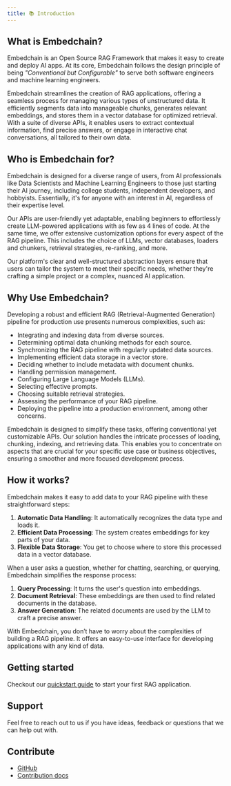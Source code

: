 ```yaml
---
title: 📚 Introduction
---
```


## What is Embedchain?

Embedchain is an Open Source RAG Framework that makes it easy to create and deploy AI apps. At its core, Embedchain follows the design principle of being *"Conventional but Configurable"* to serve both software engineers and machine learning engineers.

Embedchain streamlines the creation of RAG applications, offering a seamless process for managing various types of unstructured data. It efficiently segments data into manageable chunks, generates relevant embeddings, and stores them in a vector database for optimized retrieval. With a suite of diverse APIs, it enables users to extract contextual information, find precise answers, or engage in interactive chat conversations, all tailored to their own data.

## Who is Embedchain for?

Embedchain is designed for a diverse range of users, from AI professionals like Data Scientists and Machine Learning Engineers to those just starting their AI journey, including college students, independent developers, and hobbyists. Essentially, it's for anyone with an interest in AI, regardless of their expertise level.

Our APIs are user-friendly yet adaptable, enabling beginners to effortlessly create LLM-powered applications with as few as 4 lines of code. At the same time, we offer extensive customization options for every aspect of the RAG pipeline. This includes the choice of LLMs, vector databases, loaders and chunkers, retrieval strategies, re-ranking, and more.

Our platform's clear and well-structured abstraction layers ensure that users can tailor the system to meet their specific needs, whether they're crafting a simple project or a complex, nuanced AI application.

## Why Use Embedchain?

Developing a robust and efficient RAG (Retrieval-Augmented Generation) pipeline for production use presents numerous complexities, such as:

- Integrating and indexing data from diverse sources.
- Determining optimal data chunking methods for each source.
- Synchronizing the RAG pipeline with regularly updated data sources.
- Implementing efficient data storage in a vector store.
- Deciding whether to include metadata with document chunks.
- Handling permission management.
- Configuring Large Language Models (LLMs).
- Selecting effective prompts.
- Choosing suitable retrieval strategies.
- Assessing the performance of your RAG pipeline.
- Deploying the pipeline into a production environment, among other concerns.

Embedchain is designed to simplify these tasks, offering conventional yet customizable APIs. Our solution handles the intricate processes of loading, chunking, indexing, and retrieving data. This enables you to concentrate on aspects that are crucial for your specific use case or business objectives, ensuring a smoother and more focused development process.

## How it works?

Embedchain makes it easy to add data to your RAG pipeline with these straightforward steps:

1. **Automatic Data Handling**: It automatically recognizes the data type and loads it.
2. **Efficient Data Processing**: The system creates embeddings for key parts of your data.
3. **Flexible Data Storage**: You get to choose where to store this processed data in a vector database.

When a user asks a question, whether for chatting, searching, or querying, Embedchain simplifies the response process:

1. **Query Processing**: It turns the user's question into embeddings.
2. **Document Retrieval**: These embeddings are then used to find related documents in the database.
3. **Answer Generation**: The related documents are used by the LLM to craft a precise answer.

With Embedchain, you don’t have to worry about the complexities of building a RAG pipeline. It offers an easy-to-use interface for developing applications with any kind of data.

## Getting started

Checkout our [quickstart guide](/get-started/quickstart) to start your first RAG application.

## Support

Feel free to reach out to us if you have ideas, feedback or questions that we can help out with.

<Snippet file="get-help.mdx" />

## Contribute

- [GitHub](https://github.com/embedchain/embedchain)
- [Contribution docs](/contribution/dev)
